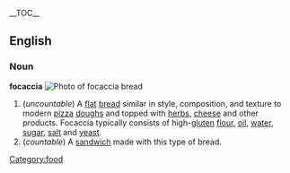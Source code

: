 {{wikipedia}} __TOC__
==English==
===Noun===

'''focaccia'''
[[Image:focaccia.png|thumb|Photo of focaccia bread]]
#(''uncountable'') A [[flat]] [[bread]] similar in style, composition, and texture to modern [[pizza]] [[dough]]s and topped with [[herb]]s, [[cheese]] and other products.  Focaccia typically consists of high-[[gluten]] [[flour]], [[oil]], [[water]], [[sugar]], [[salt]] and [[yeast]].
#(''countable'') A [[sandwich]] made with this type of bread.

[[Category:food]]